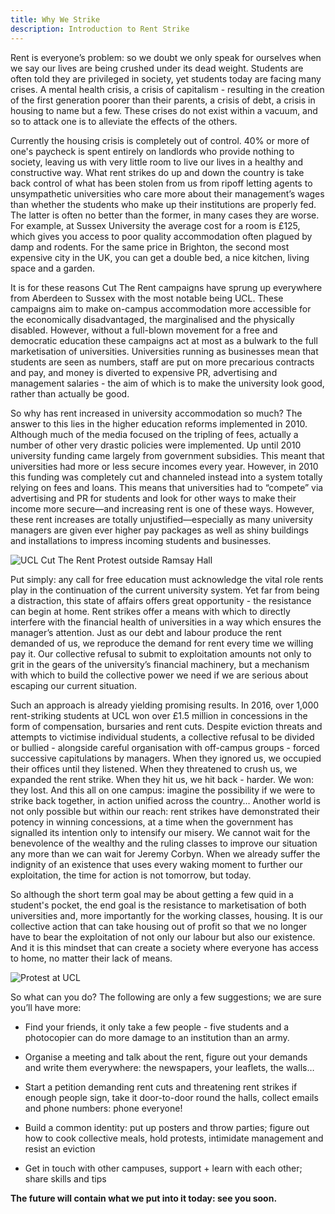```yaml
---
title: Why We Strike
description: Introduction to Rent Strike
---
```


Rent is everyone’s problem: so we doubt we only speak for ourselves when we say our lives are being crushed under its dead weight. Students are often told they are privileged in society, yet students today are facing many crises. A mental health crisis, a crisis of capitalism - resulting in the creation of the first generation poorer than their parents, a crisis of debt, a crisis in housing to name but a few. These crises do not exist within a vacuum, and so to attack one is to alleviate the effects of the others.

Currently the housing crisis is completely out of control. 40% or more of one's paycheck is spent entirely on landlords who provide nothing to society, leaving us with very little room to live our lives in a healthy and constructive way. What rent strikes do up and down the country is take back control of what has been stolen from us from ripoff letting agents to unsympathetic universities who care more about their management’s wages than whether the students who make up their institutions are properly fed. The latter is often no better than the former, in many cases they are worse. For example, at Sussex University the average cost for a room is £125, which gives you access to poor quality accommodation often plagued by damp and rodents. For the same price in Brighton, the second most expensive city in the UK, you can get a double bed, a nice kitchen, living space and a garden.

It is for these reasons Cut The Rent campaigns have sprung up everywhere from Aberdeen to Sussex with the most notable being UCL. These campaigns aim to make on-campus accommodation more accessible for the economically disadvantaged, the marginalised and the physically disabled. However, without a full-blown movement for a free and democratic education these campaigns act at most as a bulwark to the full marketisation of universities. Universities running as businesses mean that students are seen as numbers, staff are put on more precarious contracts and pay, and money is diverted to expensive PR, advertising and management salaries - the aim of which is to make the university look good, rather than actually be good.

So why has rent increased in university accommodation so much? The answer to this lies in the higher education reforms implemented in 2010. Although much of the media focused on the tripling of fees, actually a number of other very drastic policies were implemented. Up until 2010 university funding came largely from government subsidies. This meant that universities had more or less secure incomes every year. However, in 2010 this funding was completely cut and channeled instead into a system totally relying on fees and loans. This means that universities had to “compete” via advertising and PR for students and look for other ways to make their income more secure—and increasing rent is one of these ways. However, these rent increases are totally unjustified—especially as many university managers are given ever higher pay packages as well as shiny buildings and installations to impress incoming students and businesses.

![UCL Cut The Rent Protest outside Ramsay Hall](/src/assets/whywestrike1.png)

Put simply: any call for free education must acknowledge the vital role rents play in the continuation of the current university system. Yet far from being a distraction, this state of affairs offers great opportunity - the resistance can begin at home. Rent strikes offer a means with which to directly interfere with the financial health of universities in a way which ensures the manager’s attention. Just as our debt and labour produce the rent demanded of us, we reproduce the demand for rent every time we willing pay it. Our collective refusal to submit to exploitation amounts not only to grit in the gears of the university’s financial machinery, but a mechanism with which to build the collective power we need if we are serious about escaping our current situation.

Such an approach is already yielding promising results. In 2016, over 1,000 rent-striking students at UCL won over £1.5 million in concessions in the form of compensation, bursaries and rent cuts. Despite eviction threats and attempts to victimise individual students, a collective refusal to be divided or bullied - alongside careful organisation with off-campus groups - forced successive capitulations by managers. When they ignored us, we occupied their offices until they listened. When they threatened to crush us, we expanded the rent strike. When they hit us, we hit back - harder. We won: they lost. And this all on one campus: imagine the possibility if we were to strike back together, in action unified across the country… Another world is not only possible but within our reach: rent strikes have demonstrated their potency in winning concessions, at a time when the government has signalled its intention only to intensify our misery. We cannot wait for the benevolence of the wealthy and the ruling classes to improve our situation any more than we can wait for Jeremy Corbyn. When we already suffer the indignity of an existence that uses every waking moment to further our exploitation, the time for action is not tomorrow, but today.

So although the short term goal may be about getting a few quid in a student's pocket, the end goal is the resistance to marketisation of both universities and, more importantly for the working classes, housing. It is our collective action that can take housing out of profit so that we no longer have to bear the exploitation of not only our labour but also our existence. And it is this mindset that can create a society where everyone has access to home, no matter their lack of means.

![Protest at UCL](/src/assets/whywestrike2.png)

So what can you do? The following are only a few suggestions; we are sure you’ll have more:

- Find your friends, it only take a few people - five students and a photocopier can do more damage to an institution than an army.

- Organise a meeting and talk about the rent, figure out your demands and write them everywhere: the newspapers, your leaflets, the walls…

- Start a petition demanding rent cuts and threatening rent strikes if enough people sign, take it door-to-door round the halls, collect emails and phone numbers: phone everyone!

- Build a common identity: put up posters and throw parties; figure out how to cook collective meals, hold protests, intimidate management and resist an eviction

- Get in touch with other campuses, support + learn with each other; share skills and tips

**The future will contain what we put into it today: see you soon.**

